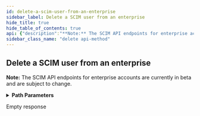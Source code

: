 ```yaml
---
id: delete-a-scim-user-from-an-enterprise
sidebar_label: Delete a SCIM user from an enterprise
hide_title: true
hide_table_of_contents: true
api: {"description":"**Note:** The SCIM API endpoints for enterprise accounts are currently in beta and are subject to change.","externalDocs":{"description":"API method documentation","url":"https://docs.github.com/rest/reference/enterprise-admin#delete-a-scim-user-from-an-enterprise"},"operationId":"enterprise-admin/delete-user-from-enterprise","parameters":[{"description":"The slug version of the enterprise name. You can also substitute this value with the enterprise id.","in":"path","name":"enterprise","required":true,"schema":{"type":"string"}},{"description":"scim_user_id parameter","in":"path","name":"scim_user_id","required":true,"schema":{"type":"string"}}],"responses":{"204":{"description":"Empty response"}},"tags":["enterprise-admin"],"x-github":{"category":"enterprise-admin","enabledForGitHubApps":true,"githubCloudOnly":true,"previews":[],"subcategory":"scim"},"method":"delete","path":"/scim/v2/enterprises/{enterprise}/Users/{scim_user_id}","servers":[{"url":"https://api.github.com"}],"info":{"contact":{"name":"Support","url":"https://support.github.com/contact"},"description":"GitHub's v3 REST API.","license":{"name":"MIT","url":"https://spdx.org/licenses/MIT"},"termsOfService":"https://docs.github.com/articles/github-terms-of-service","title":"GitHub v3 REST API","version":"1.1.4","x-apisguru-categories":["collaboration","developer_tools"],"x-logo":{"url":"https://twitter.com/github/profile_image?size=original"},"x-origin":[{"format":"openapi","url":"https://raw.githubusercontent.com/github/rest-api-description/main/descriptions/api.github.com/api.github.com.json","version":"3.0"}],"x-providerName":"github.com"},"postman":{"name":"Delete a SCIM user from an enterprise","description":{"content":"**Note:** The SCIM API endpoints for enterprise accounts are currently in beta and are subject to change.","type":"text/plain"},"url":{"path":["scim","v2","enterprises",":enterprise","Users",":scim_user_id"],"host":["{{baseUrl}}"],"query":[],"variable":[{"disabled":false,"description":{"content":"(Required) The slug version of the enterprise name. You can also substitute this value with the enterprise id.","type":"text/plain"},"type":"any","value":"","key":"enterprise"},{"disabled":false,"description":{"content":"(Required) scim_user_id parameter","type":"text/plain"},"type":"any","value":"","key":"scim_user_id"}]},"method":"DELETE"}}
sidebar_class_name: "delete api-method"
---
```



## Delete a SCIM user from an enterprise



**Note:** The SCIM API endpoints for enterprise accounts are currently in beta and are subject to change.

<details style={{"marginBottom":"1rem"}}><summary style={{}}><strong>Path Parameters</strong></summary><div><ul><ParamsItem className={"paramsItem"} param={{"description":"The slug version of the enterprise name. You can also substitute this value with the enterprise id.","in":"path","name":"enterprise","required":true,"schema":{"type":"string"}}}></ParamsItem><ParamsItem className={"paramsItem"} param={{"description":"scim_user_id parameter","in":"path","name":"scim_user_id","required":true,"schema":{"type":"string"}}}></ParamsItem></ul></div></details><div><ApiTabs><TabItem label={"204"} value={"204"}><div>

Empty response

</div><div></div></TabItem></ApiTabs></div>
      